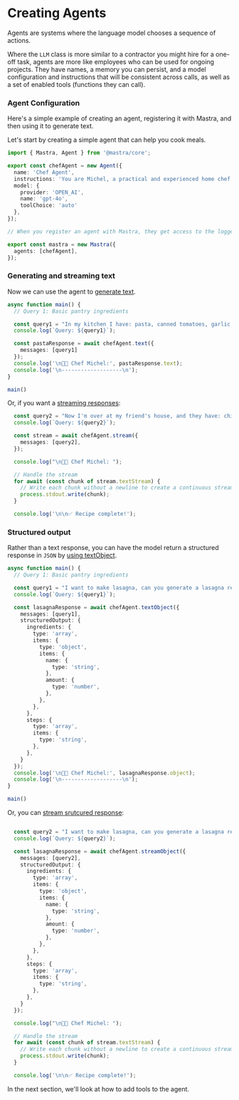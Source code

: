 # Creating Agents

Agents are systems where the language model chooses a sequence of actions.

Where the `LLM` class is more similar to a contractor you might hire for a one-off task, agents are more like employees who can be used for ongoing projects. They have names, a memory you can persist, and a model configuration and instructions that will be consistent across calls, as well as a set of enabled tools (functions they can call).

### Agent Configuration

Here's a simple example of creating an agent, registering it with Mastra, and then using it to generate text.

Let's start by creating a simple agent that can help you cook meals.

```ts showLineNumbers
import { Mastra, Agent } from '@mastra/core';

export const chefAgent = new Agent({
  name: 'Chef Agent',
  instructions: 'You are Michel, a practical and experienced home chef who helps people cook great meals with whatever ingredients they have available. Your first priority is understanding what ingredients and equipment the user has access to, then suggesting achievable recipes. You explain cooking steps clearly and offer substitutions when needed, maintaining a friendly and encouraging tone throughout.',
  model: {
    provider: 'OPEN_AI',
    name: 'gpt-4o',
    toolChoice: 'auto'
  },
});

// When you register an agent with Mastra, they get access to the logger and any configured tools or integrations, as we will explore in the following sections.

export const mastra = new Mastra({
  agents: [chefAgent],
});
```

### Generating and streaming text

Now we can use the agent to [generate text](../reference/agents/text.mdx).

```ts showLineNumbers
async function main() {
  // Query 1: Basic pantry ingredients

  const query1 = "In my kitchen I have: pasta, canned tomatoes, garlic, olive oil, and some dried herbs (basil and oregano). What can I make?";
  console.log(`Query: ${query1}`);

  const pastaResponse = await chefAgent.text({
    messages: [query1]
  });
  console.log('\n👨‍🍳 Chef Michel:', pastaResponse.text);
  console.log('\n-------------------\n');
}

main()
```

Or, if you want a [streaming responses](../reference/agents/stream.mdx):

```ts showLineNumbers
  const query2 = "Now I'm over at my friend's house, and they have: chicken thighs, coconut milk, sweet potatoes, and some curry powder.";
  console.log(`Query: ${query2}`);

  const stream = await chefAgent.stream({
    messages: [query2],
  });

  console.log("\n👨‍🍳 Chef Michel: ");

  // Handle the stream
  for await (const chunk of stream.textStream) {
    // Write each chunk without a newline to create a continuous stream
    process.stdout.write(chunk);
  }

  console.log('\n\n✅ Recipe complete!');
```

### Structured output

Rather than a text response, you can have the model return a structured response in `JSON` by [using textObject](../reference/agents/textObject.mdx). 

```typescript
async function main() {
  // Query 1: Basic pantry ingredients

  const query1 = "I want to make lasagna, can you generate a lasagna recipe for me?";
  console.log(`Query: ${query1}`);

  const lasagnaResponse = await chefAgent.textObject({
    messages: [query1],
    structuredOutput: {
      ingredients: {
        type: 'array',
        items: {
          type: 'object',
          items: {
            name: {
              type: 'string',
            },
            amount: {
              type: 'number',
            },
          },
        },
      },
      steps: {
        type: 'array',
        items: {
          type: 'string',
        },
      },
    }
  });
  console.log('\n👨‍🍳 Chef Michel:', lasagnaResponse.object);
  console.log('\n-------------------\n');
}

main()
```

Or, you can [stream srutcured response](../reference/agents/streamObject.mdx):

```typescript

  const query2 = "I want to make lasagna, can you generate a lasagna recipe for me?";
  console.log(`Query: ${query2}`);

  const lasagnaResponse = await chefAgent.streamObject({
    messages: [query2],
    structuredOutput: {
      ingredients: {
        type: 'array',
        items: {
          type: 'object',
          items: {
            name: {
              type: 'string',
            },
            amount: {
              type: 'number',
            },
          },
        },
      },
      steps: {
        type: 'array',
        items: {
          type: 'string',
        },
      },
    }
  });

  console.log("\n👨‍🍳 Chef Michel: ");

  // Handle the stream
  for await (const chunk of stream.textStream) {
    // Write each chunk without a newline to create a continuous stream
    process.stdout.write(chunk);
  }

  console.log('\n\n✅ Recipe complete!');
```

In the next section, we'll look at how to add tools to the agent.

